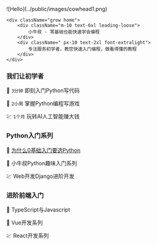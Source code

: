 
<div className="md:flex items-center">
    <div className="pt-10">
        ![Hello](../public/images/cowhead1.png)
    </div>

    <div className="grow home">
        <div className="m-10 text-6xl leading-loose">
            小牛叔 - 零基础也能快速学会编程
        </div>
        <div className=" px-10 text-2xl font-extralight">
            专注服务初学者，教您快速入门编程，做看得懂的教程
        </div>
    </div>
</div>

<div className="p-10">

<div className="lg:flex lg:justify-between">

<div className="mt-10 shadow-xl rounded-2xl lg:px-20 px-10 pb-10 border-inherit border-solid border border-slate-100">

### 我们让初学者

🔑 `3分钟` 即刻入门Python写代码

🪭 `2小周` 掌握Python编程写游戏

💹 `1个月` 玩转AI人工智能赚大钱

</div>

<div className="mt-10 shadow-xl rounded-2xl lg:px-20 px-10 pb-10 border-inherit border-solid border border-slate-100">

### Python入门系列

🔑 [为什么0基础入门要选Python](./py_begin/1)

🪭 小牛叔Python趣味入门系列

💹 Web开发Django进阶开发

</div>

<div className="mt-10 shadow-xl rounded-2xl lg:px-20 px-10 pb-10 border-inherit border-solid border border-slate-100">

### 进阶前端入门

🔑 TypeScript与Javascript

🪭 Vue开发系列

💹 React开发系列

</div>
</div>
</div>